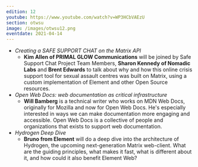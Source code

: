 ```yaml
---
edition: 12
youtube: https://www.youtube.com/watch?v=WP3HCbVAEzU
section: otwsu
image: /images/otwsu12.png
eventdate: 2021-04-14
---
```


- *Creating a SAFE SUPPORT CHAT on the Matrix API*
  - **Kim Allen of PRIMAL GLOW Communications** will be joined by Safe Support Chat Project Team Members,
  **Sharon Kennedy of Nomadic Labs**  and **Brent Edwards** to talk about why and how this online crisis
  support tool for sexual assault centres was built on Matrix, using a custom implementation of Element
  and other Open Source resources.
- *Open Web Docs: web documentation as critical infrastructure*
  - **Will Bamberg** is a technical writer who works on MDN Web Docs, originally for Mozilla and now for 
  Open Web Docs. He's especially interested in ways we can make documentation more engaging and accessible.
  Open Web Docs is a collective of people and organizations that exists to support web documentation.
- *Hydrogen Deep Dive*
  - **Bruno from Element** will do a deep dive into the architecture of Hydrogen, the upcoming next-generation
  Matrix web-client. What are the guiding principles, what makes it fast, what is different about it, and how
  could it also benefit Element Web?
